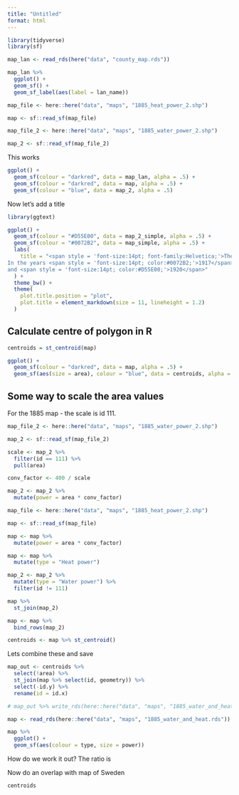 ```yaml
---
title: "Untitled"
format: html
---
```




```r
library(tidyverse)
library(sf)

map_lan <- read_rds(here("data", "county_map.rds"))

map_lan %>% 
  ggplot() +
  geom_sf() +
  geom_sf_label(aes(label = lan_name))

map_file <- here::here("data", "maps", "1885_heat_power_2.shp")

map <- sf::read_sf(map_file)

map_file_2 <- here::here("data", "maps", "1885_water_power_2.shp")

map_2 <- sf::read_sf(map_file_2)
```

This works

```r
ggplot() +
  geom_sf(colour = "darkred", data = map_lan, alpha = .5) +
  geom_sf(colour = "darkred", data = map, alpha = .5) +
  geom_sf(colour = "blue", data = map_2, alpha = .5)
```

Now let's add a title

```r
library(ggtext)

ggplot() +
  geom_sf(colour = "#D55E00", data = map_2_simple, alpha = .5) +
  geom_sf(colour = "#0072B2", data = map_simple, alpha = .5) +
  labs(
    title = "<span style = 'font-size:14pt; font-family:Helvetica;'>The state power plant's distribution network in central Sweden</span><br>
In the years <span style = 'font-size:14pt; color:#0072B2;'>1917</span>
and <span style = 'font-size:14pt; color:#D55E00;'>1920</span>"
  ) +
  theme_bw() +
  theme(
    plot.title.position = "plot",
    plot.title = element_markdown(size = 11, lineheight = 1.2)
  )
```


## Calculate centre of polygon in R

```r

centroids = st_centroid(map)

ggplot() +
  geom_sf(colour = "darkred", data = map, alpha = .5) +
  geom_sf(aes(size = area), colour = "blue", data = centroids, alpha = .5)

```

## Some way to scale the area values

For the 1885 map - the scale is id 111.

```r
map_file_2 <- here::here("data", "maps", "1885_water_power_2.shp")

map_2 <- sf::read_sf(map_file_2)

scale <- map_2 %>% 
  filter(id == 111) %>% 
  pull(area)

conv_factor <- 400 / scale

map_2 <- map_2 %>% 
  mutate(power = area * conv_factor)

map_file <- here::here("data", "maps", "1885_heat_power_2.shp")

map <- sf::read_sf(map_file)

map <- map %>% 
  mutate(power = area * conv_factor)

map <- map %>% 
  mutate(type = "Heat power")

map_2 <- map_2 %>% 
  mutate(type = "Water power") %>% 
  filter(id != 111)

map %>% 
  st_join(map_2)

map <- map %>% 
  bind_rows(map_2)

centroids <- map %>% st_centroid()


```

Lets combine these and save

```r
map_out <- centroids %>% 
  select(!area) %>% 
  st_join(map %>% select(id, geometry)) %>% 
  select(-id.y) %>% 
  rename(id = id.x)

# map_out %>% write_rds(here::here("data", "maps", "1885_water_and_heat.rds"))
```

```r
map <- read_rds(here::here("data", "maps", "1885_water_and_heat.rds"))

map %>% 
  ggplot() +
  geom_sf(aes(colour = type, size = power))
```


How do we work it out? The ratio is 


Now do an overlap with map of Sweden

```r
centroids
```


